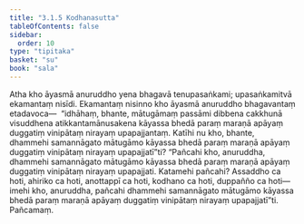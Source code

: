 ```yaml
---
title: "3.1.5 Kodhanasutta"
tableOfContents: false
sidebar:
  order: 10
type: "tipitaka"
basket: "su"
book: "sala"
---
```



<DynamicBreadcrumb />

<Division number="284" book="sala">

<Paragraph number="1248" book="sala">
Atha kho āyasmā anuruddho yena bhagavā tenupasaṅkami; upasaṅkamitvā ekamantaṃ nisīdi. Ekamantaṃ nisinno kho āyasmā anuruddho bhagavantaṃ etadavoca—  “idhāhaṃ, bhante, mātugāmaṃ passāmi dibbena cakkhunā visuddhena atikkantamānusakena kāyassa bhedā paraṃ maraṇā apāyaṃ duggatiṃ vinipātaṃ nirayaṃ upapajjantaṃ. Katīhi nu kho, bhante, dhammehi samannāgato mātugāmo kāyassa bhedā paraṃ maraṇā apāyaṃ duggatiṃ vinipātaṃ nirayaṃ upapajjatī”ti?
</Paragraph>

<Paragraph number="1249" book="sala">
“Pañcahi kho, anuruddha, dhammehi samannāgato mātugāmo kāyassa bhedā paraṃ maraṇā apāyaṃ duggatiṃ vinipātaṃ nirayaṃ upapajjati. Katamehi pañcahi? Assaddho ca hoti, ahiriko ca hoti, anottappī ca hoti, kodhano ca hoti, duppañño ca hoti—  imehi kho, anuruddha, pañcahi dhammehi samannāgato mātugāmo kāyassa bhedā paraṃ maraṇā apāyaṃ duggatiṃ vinipātaṃ nirayaṃ upapajjatī”ti.

</Paragraph>
</Division>

<Paragraph number="1250" type="center" book="sala">
Pañcamaṃ.
</Paragraph>